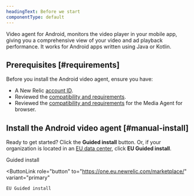 ```yaml
---
headingText: Before we start
componentType: default
---
```


Video agent for Android, monitors the video player in your mobile app, giving you a comprehensive view of your video and ad playback performance. It works for Android apps written using Java or Kotlin.

## Prerequisites [#requirements]

Before you install the Android video agent, ensure you have:

- A New Relic [account ID](/docs/accounts/accounts-billing/account-setup/account-id).
- Reviewed the [compatibility and requirements](/docs/mobile-monitoring/new-relic-mobile-android/get-started/new-relic-android-compatibility-requirements).
- Reviewed the [compatibility and requirements](/docs/streaming-video-&-ads/installation/browser/compatibility-requirements/media-agent-for-browser) for the Media Agent for browser.

## Install the Android video agent [#manual-install]

Ready to get started? Click the <DNT>**Guided install**</DNT> button. Or, if your organization is located in an [EU data center](/docs/using-new-relic/welcome-new-relic/get-started/our-eu-us-region-data-centers), click <DNT>**EU Guided install**</DNT>.

<ButtonGroup>
  <ButtonLink
    role="button"
    to="https://onenr.io/0vwBaXDmEQp"
    variant="primary"
  >
    Guided install
  </ButtonLink>

  <ButtonLink
    role="button"
    to="https://one.eu.newrelic.com/marketplace/"
    variant="primary"
  >
    EU Guided install
  </ButtonLink>
</ButtonGroup>